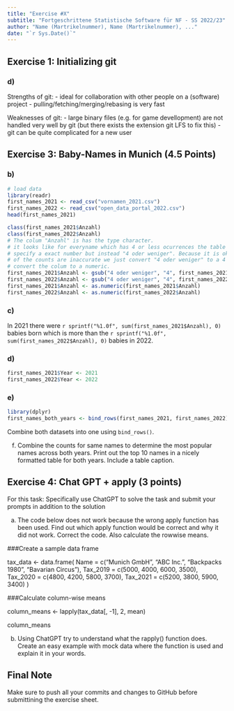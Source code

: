 ```yaml
---
title: "Exercise #X"
subtitle: "Fortgeschrittene Statistische Software für NF - SS 2022/23"
author: "Name (Martrikelnummer), Name (Martrikelnummer), ..."
date: "`r Sys.Date()`"
---
```



## Exercise 1: Initializing git

### d)

Strengths of git:
  - ideal for collaboration with other people on a (software) project
  - pulling/fetching/merging/rebasing is very fast

Weaknesses of git:
  - large binary files (e.g. for game devellopment) are not handled very well by git (but there exists the extension git LFS to fix this)
  - git can be quite complicated for a new user

## Exercise 3: Baby-Names in Munich (4.5 Points)

### b)

```r
# load data
library(readr)
first_names_2021 <- read_csv("vornamen_2021.csv")
first_names_2022 <- read_csv("open_data_portal_2022.csv")
head(first_names_2021)
```


```r
class(first_names_2021$Anzahl)
class(first_names_2022$Anzahl)
# The colum "Anzahl" is has the type character.
# it looks like for everyname which has 4 or less ocurrences the table doesn't 
# specify a exact number but instead "4 oder weniger". Because it is ok that some
# of the counts are inaccurate we just convert "4 oder weniger" to a 4 and 
# convert the colum to a numeric.
first_names_2021$Anzahl <- gsub("4 oder weniger", "4", first_names_2021$Anzahl)
first_names_2022$Anzahl <- gsub("4 oder weniger", "4", first_names_2022$Anzahl)
first_names_2021$Anzahl <- as.numeric(first_names_2021$Anzahl)
first_names_2022$Anzahl <- as.numeric(first_names_2022$Anzahl)
```

### c)

In 2021 there were `r sprintf("%1.0f", sum(first_names_2021$Anzahl), 0)` babies born which is more than the `r sprintf("%1.0f", sum(first_names_2022$Anzahl), 0)` babies in 2022.


### d)

```r
first_names_2021$Year <- 2021
first_names_2022$Year <- 2022
```

### e)

```r
library(dplyr)
first_names_both_years <- bind_rows(first_names_2021, first_names_2022)
```
Combine both datasets into one using `bind_rows()`.

f)  Combine the counts for same names to determine the most popular
    names across both years. Print out the top 10 names in a nicely
    formatted table for both years. Include a table caption.

## Exercise 4: Chat GPT + apply (3 points)

For this task: Specifically use ChatGPT to solve the task and submit
your prompts in addition to the solution

a)  The code below does not work because the wrong apply function has
    been used. Find out which apply function would be correct and why it
    did not work. Correct the code. Also calculate the rowwise means.

###Create a sample data frame

tax_data \<- data.frame( Name = c("Munich GmbH", "ABC Inc.", "Backpacks
1980", "Bavarian Circus"), Tax_2019 = c(5000, 4000, 6000, 3500),
Tax_2020 = c(4800, 4200, 5800, 3700), Tax_2021 = c(5200, 3800, 5900,
3400) )

###Calculate column-wise means

column_means \<- lapply(tax_data\[, -1\], 2, mean)

column_means

b)  Using ChatGPT try to understand what the rapply() function does.
    Create an easy example with mock data where the function is used and
    explain it in your words.

## Final Note

Make sure to push all your commits and changes to GitHub before
submittining the exercise sheet.
